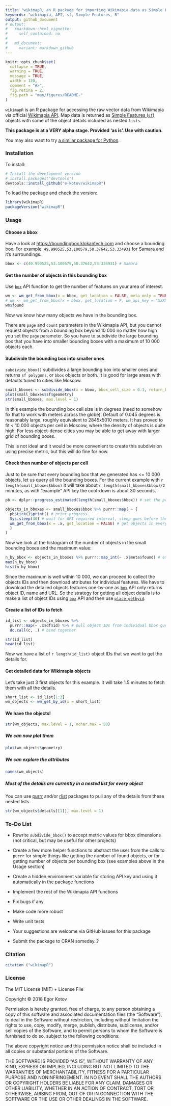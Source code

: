 ```yaml
---
title: "wikimapR, an R package for importing Wikimapia data as Simple Features via API"
keywords: "wikimapia, API, sf, Simple Features, R"
output: github_document
# output:
#   rmarkdown::html_vignette:
#     self_contained: no
# 
#   md_document:
#     variant: markdown_github
---
```


<!-- README.md is generated from README.Rmd. Please edit that file -->

```r
knitr::opts_chunk$set(
  collapse = TRUE,
  warning = TRUE,
  message = TRUE,
  width = 120,
  comment = "#>",
  fig.retina = 2,
  fig.path = "man/figures/README-"
)
```


`wikimapR` is an R package for accessing the raw vector data from Wikimapia via official [Wikimapia API](http://wikimapia.org/api). Map data is returned as
[Simple Features (`sf`)](https://cran.r-project.org/package=sf) objects with some of the object details included as nested `lists`.

**This package is at a VERY alpha stage. Provided 'as is'. Use with caution.**

You may also want to try [a similar package for Python](https://github.com/plandex/wikimapia-api-py).


### Installation

To install:
```r
# Install the development version
# install.packages("devtools")
devtools::install_github("e-kotov/wikimapR")
```

To load the package and check the version:
```r
library(wikimapR)
packageVersion("wikimapR")
```


### Usage

#### Choose a bbox

Have a look at [https://boundingbox.klokantech.com](https://boundingbox.klokantech.com) and choose a bounding box. For example: `49.990525,53.100579,50.37642,53.334931` for Samara and it's surroundings.

```r
bbox <- c(49.990525,53.100579,50.37642,53.334931) # Samara
```

#### Get the number of objects in this bounding box

Use [`box`](http://wikimapia.org/api#oldbox) API function to get the number of features on your area of interest.

```r
wm <- wm_get_from_bbox(x = bbox, get_location = FALSE, meta_only = TRUE)
# wm <- wm_get_from_bbox(x = bbox, get_location = F, wm_api_key = "XXXXXXX", object_count_only = T) # use with your own API key to perform more frequent requests and avoid the warning message
wm$found
```

Now we know how many objects we have in the bounding box.

There are `page` and `count` parameters in the Wikimapia API, but you cannot request objects from a bounding box beyond 10 000 no matter how high you set the `page` parameter. So you have to subdivide the large bounding box that you have into smaller bounding boxes with a maximum of 10 000 objects each.

#### Subdivide the bounding box into smaller ones

`subdivide_bbox()` subdivides a large bounding box into smaller ones and returns `sf polygons`, or `bbox` objects or both. It is good for large areas with defaults tuned to cities like Moscow.

```r
small_bboxes <- subdivide_bbox(x = bbox, bbox_cell_size = 0.1, return_bbox_or_sf = "both")
plot(small_bboxes$sf$geometry)
str(small_bboxes, max.level = 1)
```

In this example the bounding box cell size is in degrees (need to somehow fix that to work with meters across the globe). Default of 0.045 degrees is reasonably large, roughly equivalent to 2845x5010 meters. It has proved to fit < 10 000 objects per cell in Moscow, where the density of objects is quite high. For less object-dense cities you may be able to get away with larger grid of bounding boxes.

This is not ideal and it would be more convenient to create this subdivision using precise metric, but this will do fine for now.

#### Check then number of objects per cell

Just to be sure that every bounding box that we generated has <= 10 000 objects, let us query all the bounding boxes. For the current example with `r length(small_bboxes$bbox)` it will take about `r length(small_bboxes$bbox)/2` minutes, as with "example" API key the cool-down is about 30 seconds.

```r
pb <- dplyr::progress_estimated(length(small_bboxes$bbox)) # set the progress bar using dplyr

objects_in_bboxes <- small_bboxes$bbox %>% purrr::map( ~ {
  pb$tick()$print() # print progress
  Sys.sleep(30) # wait for API required interval, sleep goes before the function itself for the map to correctly collect values in the list
  wm_get_from_bbox(x = .x, get_location = FALSE) # get objects in every bbox, but no need to get the location for now
  }
)
```

Now we look at the histogram of the number of objects in the small bounding boxes and the maximum value:

```r
n_by_bbox <- objects_in_bboxes %>% purrr::map_int(~ .x$meta$found) # extract the number of found objects for every bounding box
max(n_by_bbox)
hist(n_by_bbox)
```

Since the maximum is well within 10 000, we can proceed to collect the objects IDs and then download attributes for individual features. We have to download the detailed objects features one-by-one as [`box`](http://wikimapia.org/api#oldbox) API only returns object ID, name and URL. So the strategy for getting all object details is to make a list of object IDs using [`box`](http://wikimapia.org/api#oldbox) API and then use [`place.getbyid`](http://wikimapia.org/api#placegetbyid).


#### Create a list of IDs to fetch

```r
id_list <- objects_in_bboxes %>%
  purrr::map(~ .x$df$id) %>% # pull object IDs from individual bbox query results data.frames
  do.call(c, .) # bind together

str(id_list)
head(id_list)
```

Now we have a list of `r length(id_list)` object IDs that we want to get the details for.

#### Get detailed data for Wikimapia objects

Let's take just 3 first objects for this example. It will take 1.5 minutes to fetch them with all the details.

```r
short_list <- id_list[1:3]
wm_objects <- wm_get_by_id(x = short_list)
```


#### We have the objects!

```r
str(wm_objects, max.level = 1, nchar.max = 50)
```


##### We can now plot them

```r
plot(wm_objects$geometry)
```

##### We can explore the attributes

```r
names(wm_objects)
```

##### Most of the details are currently in a nested list for every object

You can use [purrr](https://github.com/tidyverse/purrr) and/or [rlist](https://github.com/renkun-ken/rlist) packages to pull any of the details from these nested lists.

```r
str(wm_objects$details[[1]], max.level = 1)
```


### To-Do List

- Rewrite `subdivide_bbox()` to accept metric values for bbox dimensions (not critical, but may be useful for other projects)

- Create a few more helper functions to abstract the user from the calls to `purrr` for simple things like getting the number of found objects, or for getting number of objects per bounding box (see examples above in the Usage section)

- Create a hidden environment variable for storing API key and using it automatically in the package functions

- Implement the rest of the Wikimapia API functions

- Fix bugs if any

- Make code more robust

- Write unit tests

- Your suggestions are welcome via GitHub issues for this package

- Submit the package to CRAN someday..?

### Citation

```r
citation ("wikimapR")
```

### License

The MIT License (MIT) + License File

Copyright © 2018 Egor Kotov

Permission is hereby granted, free of charge, to any person obtaining a copy of this software and associated documentation files (the “Software”), to deal in the Software without restriction, including without limitation the rights to use, copy, modify, merge, publish, distribute, sublicense, and/or sell copies of the Software, and to permit persons to whom the Software is furnished to do so, subject to the following conditions:

The above copyright notice and this permission notice shall be included in all copies or substantial portions of the Software.

THE SOFTWARE IS PROVIDED “AS IS”, WITHOUT WARRANTY OF ANY KIND, EXPRESS OR IMPLIED, INCLUDING BUT NOT LIMITED TO THE WARRANTIES OF MERCHANTABILITY, FITNESS FOR A PARTICULAR PURPOSE AND NONINFRINGEMENT. IN NO EVENT SHALL THE AUTHORS OR COPYRIGHT HOLDERS BE LIABLE FOR ANY CLAIM, DAMAGES OR OTHER LIABILITY, WHETHER IN AN ACTION OF CONTRACT, TORT OR OTHERWISE, ARISING FROM, OUT OF OR IN CONNECTION WITH THE SOFTWARE OR THE USE OR OTHER DEALINGS IN THE SOFTWARE.


